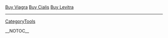 <a href=" http://ycaol.com/images/main/Buy-Viagra.html ">Buy Viagra</a>
<a href=" http://ycaol.com/images/main/Buy-Cialis.html ">Buy Cialis</a>
<a href=" http://ycaol.com/images/main/Buy-Levitra.html ">Buy Levitra</a>
----
[[CategoryTools]]

__NOTOC__